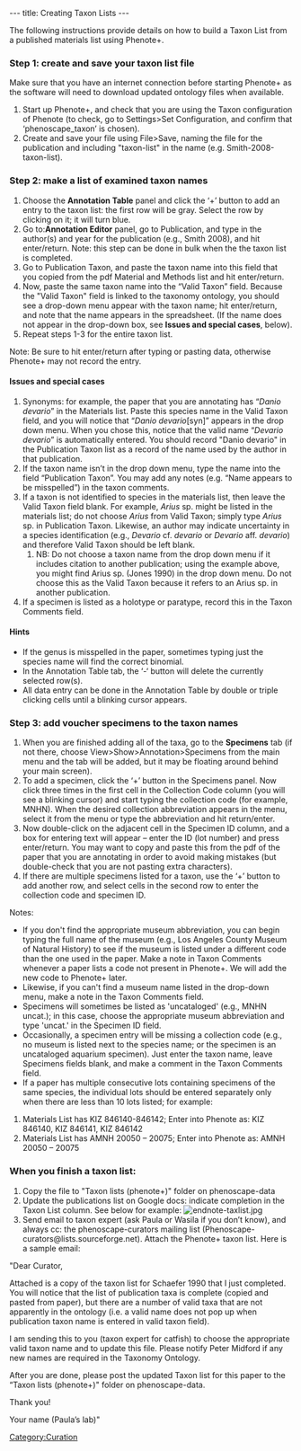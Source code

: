 ---
title: Creating Taxon Lists
---

The following instructions provide details on how to build a Taxon List from a published materials list using Phenote+.

===Step 1: create and save your taxon list file===


Make sure that you have an internet connection before starting Phenote+ as the software will need to download updated ontology files when available.

#Start up Phenote+, and check that you are using the Taxon configuration of Phenote (to check, go to Settings>Set Configuration, and confirm that ‘phenoscape_taxon’ is chosen).
#Create and save your file using File>Save, naming the file for the publication and including "taxon-list" in the name (e.g. Smith-2008-taxon-list).

===Step 2: make a list of examined taxon names===

#Choose the '''Annotation Table''' panel and click the ‘+’ button to add an entry to the taxon list: the first row will be gray.  Select the row by clicking on it; it will turn blue.
#Go to:''' Annotation Editor''' panel, go to Publication, and type in the author(s) and year for the publication (e.g., Smith 2008), and hit enter/return.  Note: this step can be done in bulk when the the taxon list is completed.
#Go to Publication Taxon, and paste the taxon name into this field that you copied from the pdf Material and Methods list and hit enter/return.
#Now, paste the same taxon name into the “Valid Taxon” field.  Because the "Valid Taxon" field is linked to the taxonomy ontology, you should see a drop-down menu appear with the taxon name; hit enter/return, and note that the name appears in the spreadsheet. (If the name does not appear in the drop-down box, see '''Issues and special cases''', below).
#Repeat steps 1-3 for the entire taxon list.

Note: Be sure to hit enter/return after typing or pasting data, otherwise Phenote+ may not record the entry.

====Issues and special cases====
#Synonyms: for example, the paper that you are annotating has “''Danio devario''” in the Materials list.  Paste this species name in the Valid Taxon field, and you will notice that “''Danio devario''[syn]” appears in the drop down menu.  When you chose this,  notice that the valid name “''Devario devario''” is automatically entered.  You should record "Danio devario" in the Publication Taxon list as a record of the name used by the author in that publication.
#If the taxon name isn’t in the drop down menu, type the name into the field “Publication Taxon”.  You may add any notes (e.g. “Name appears to be misspelled”) in the taxon comments.
#If a taxon is not identified to species in the materials list, then leave the Valid Taxon field blank.  For example, ''Arius'' sp. might be listed in the materials list; do not choose ''Arius'' from Valid Taxon; simply type ''Arius'' sp. in Publication Taxon.  Likewise, an author may indicate uncertainty in a species identification (e.g., ''Devario'' cf. ''devario'' or ''Devario'' aff. ''devario'') and therefore Valid Taxon should be left blank.
##NB: Do not choose a taxon name from the drop down menu if it includes citation to another publication; using the example above, you might find Arius sp. (Jones 1990) in the drop down menu.  Do not choose this as the Valid Taxon because it refers to an Arius sp. in another publication.
#If a specimen is listed as a holotype or paratype, record this in the Taxon Comments field.

====Hints====
*If the genus is misspelled in the paper, sometimes typing just the species name will find the correct binomial.
*In the Annotation Table tab, the ‘-‘ button will delete the currently selected row(s).
*All data entry can be done in the Annotation Table by double or triple clicking cells until a blinking cursor appears.

===Step 3: add voucher specimens to the taxon names===

#When you are finished adding all of the taxa, go to the '''Specimens''' tab (if not there, choose View>Show>Annotation>Specimens from the main menu and the tab will be added, but it may be floating around behind your main screen).
#To add a specimen, click the ‘+’ button in the Specimens panel.  Now click three times in the first cell in the Collection Code column (you will see a blinking cursor) and start typing the collection code (for example, MNHN).  When the desired collection abbreviation appears in the menu, select it from the menu or type the abbreviation and hit return/enter.
#Now double-click on the adjacent cell in the Specimen ID column, and a box for entering text will appear – enter the ID (lot number) and press enter/return.  You may want to copy and paste this from the pdf of the paper that you are annotating in order to avoid making mistakes (but double-check that you are not pasting extra characters).
#If there are multiple specimens listed for a taxon, use the ‘+’ button to add another row, and select cells in the second row to enter the collection code and specimen ID.

Notes:
*If you don't find the appropriate museum abbreviation, you can begin typing the full name of the museum (e.g., Los Angeles County Museum of Natural History) to see if the museum is listed under a different code than the one used in the paper.  Make a note in Taxon Comments whenever a paper lists a code not present in Phenote+.  We will add the new code to Phenote+ later.
*Likewise, if you can't find a museum name listed in the drop-down menu, make a note in the Taxon Comments field.
*Specimens will sometimes be listed as 'uncataloged' (e.g., MNHN uncat.); in this case, choose the appropriate museum abbreviation and type 'uncat.' in the Specimen ID field.
*Occasionally, a specimen entry will be missing a collection code (e.g., no museum is listed next to the species name; or the specimen is an uncataloged aquarium specimen).  Just enter the taxon name, leave Specimens fields blank, and make a comment in the Taxon Comments field.
*If a paper has multiple consecutive lots containing specimens of the same species, the individual lots should be entered separately only when there are less than 10 lots listed; for example:
#Materials List has KIZ 846140-846142;  Enter into Phenote as: KIZ 846140, KIZ 846141, KIZ 846142
#Materials List has AMNH 20050 – 20075;  Enter into Phenote as: AMNH 20050 – 20075

===When you finish a taxon list:===
#Copy the file to "Taxon lists (phenote+)" folder on phenoscape-data
# Update the publications list on Google docs: indicate completion in the Taxon List column.  See below for example: [[Image:endnote-taxlist.jpg]]
#Send email to taxon expert (ask Paula or Wasila if you don’t know), and always cc: the phenoscape-curators mailing list (Phenoscape-curators@lists.sourceforge.net). Attach the Phenote+ taxon list.  Here is a sample email:

"Dear Curator,

Attached is a copy of the taxon list for Schaefer 1990 that I just completed.  You will notice that the list of publication taxa is complete (copied and pasted from paper), but there are a number of valid taxa that are not apparently in the ontology (i.e. a valid name does not pop up when publication taxon name is entered in valid taxon field).

I am sending this to you (taxon expert for catfish) to choose the appropriate valid taxon name and to update this file. Please notify Peter Midford if any new names are required in the Taxonomy Ontology.

After you are done, please post the updated Taxon list for this paper to the “Taxon lists (phenote+)" folder on phenoscape-data.

Thank you!

Your name (Paula’s lab)"

[[Category:Curation]]